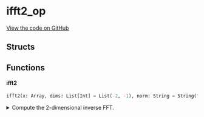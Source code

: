 # ifft2_op



[View the code on GitHub](https://github.com/endia-ai/Endia/tree/nightly/endia/functional/fft_ops/ifft2_op.mojo)

## Structs

## Functions

#### **ifft2**

```python
ifft2(x: Array, dims: List[Int] = List(-2, -1), norm: String = String("backward")) -> Array
```

<details>
<summary>Compute the 2-dimensional inverse FFT.</summary>

###### Args

- ``x``: ``Array``
  The input array.

- ``dims``: ``List[Int]`` (default: ``List(-2, -1)``)
  The dimensions along which to compute the inverse FFT.

- ``norm``: ``String`` (default: ``String("backward")``)
  The normalization mode.

###### Returns
- ``Array`` - The 2-dimensional inverse FFT of the input array.


</details>

